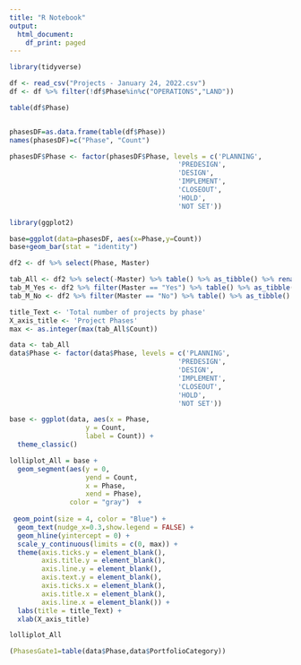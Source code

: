 ```yaml
---
title: "R Notebook"
output:
  html_document:
    df_print: paged
---
```

```r
library(tidyverse)
```

```r
df <- read_csv("Projects - January 24, 2022.csv")
df <- df %>% filter(!df$Phase%in%c("OPERATIONS","LAND"))
```
```r
table(df$Phase)
```


```r


```



```r
phasesDF=as.data.frame(table(df$Phase))
names(phasesDF)=c("Phase", "Count")

```


```r

phasesDF$Phase <- factor(phasesDF$Phase, levels = c('PLANNING',
                                          'PREDESIGN',
                                          'DESIGN',
                                          'IMPLEMENT',
                                          'CLOSEOUT',
                                          'HOLD',
                                          'NOT SET'))
```



```r
library(ggplot2)

base=ggplot(data=phasesDF, aes(x=Phase,y=Count))
base+geom_bar(stat = "identity")
```


```r
df2 <- df %>% select(Phase, Master)

tab_All <- df2 %>% select(-Master) %>% table() %>% as_tibble() %>% rename(Phase = ".", Count = n)
tab_M_Yes <- df2 %>% filter(Master == "Yes") %>% table() %>% as_tibble() %>% rename(Count = n)
tab_M_No <- df2 %>% filter(Master == "No") %>% table() %>% as_tibble() %>% rename(Count = n)

title_Text <- 'Total number of projects by phase'
X_axis_title <- 'Project Phases'
max <- as.integer(max(tab_All$Count)) 
```
```r
data <- tab_All
data$Phase <- factor(data$Phase, levels = c('PLANNING',
                                          'PREDESIGN',
                                          'DESIGN',
                                          'IMPLEMENT',
                                          'CLOSEOUT',
                                          'HOLD',
                                          'NOT SET'))
```
```r
base <- ggplot(data, aes(x = Phase,
                   y = Count,
                   label = Count)) +
  theme_classic()
```
```r
lolliplot_All = base + 
  geom_segment(aes(y = 0, 
                   yend = Count, 
                   x = Phase, 
                   xend = Phase),
               color = "gray")  +
  
 geom_point(size = 4, color = "Blue") +
  geom_text(nudge_x=0.3,show.legend = FALSE) +
  geom_hline(yintercept = 0) +
  scale_y_continuous(limits = c(0, max)) + 
  theme(axis.ticks.y = element_blank(),
        axis.title.y = element_blank(),
        axis.line.y = element_blank(),
        axis.text.y = element_blank(),
        axis.ticks.x = element_blank(),
        axis.title.x = element_blank(),
        axis.line.x = element_blank()) +
  labs(title = title_Text) +
  xlab(X_axis_title)
```
```r
lolliplot_All
```
```r
(PhasesGate1=table(data$Phase,data$PortfolioCategory))
```


